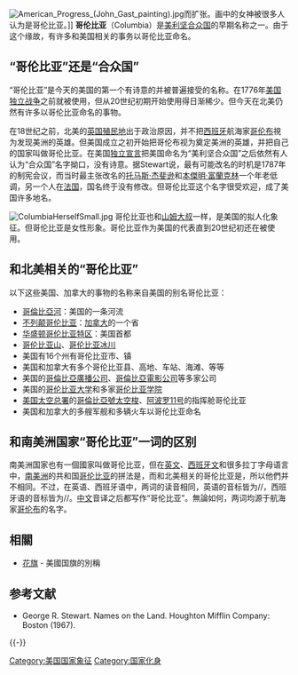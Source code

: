 {{noteTA
|1=zh:托马斯;zh-hans:托马斯;zh-hant:托馬斯;zh-tw:湯瑪斯;zh-hk:湯瑪斯;zh-mo:湯瑪斯;
|2=zh:杰斐逊;zh-hans:杰斐逊;zh-hant:傑斐遜;zh-tw:傑佛遜;zh-hk:傑佛遜;zh-mo:傑佛遜;
}}
{{otheruses|subject=美國的別稱|other=该词的其它用法|哥伦比亚 (消歧义)}}
[[File:American_Progress_(John_Gast_painting).jpg|thumb]]而扩张。画中的女神被很多人认为是哥伦比亚。]]
'''哥伦比亚'''（Columbia）是[[美利坚合众国|美利坚合众国]]的早期名称之一。由于这个缘故，有许多和美国相关的事务以哥伦比亚命名。

==“哥伦比亚”还是“合众国”==
“哥伦比亚”是今天的美国的第一个有诗意的并被普遍接受的名称。在1776年[[美国独立战争|美国独立战争]]之前就被使用，但从20世纪初期开始使用得日渐稀少。但今天在北美仍然有许多以哥伦比亚命名的事物。

在18世纪之前，北美的[[英国殖民地|英国殖民地]]出于政治原因，并不把[[西班牙|西班牙]]航海家[[哥伦布|哥伦布]]視为发现美洲的英雄。但美国成立之初开始把哥伦布视为奠定美洲的英雄，并把自己的国家叫做哥伦比亚。在美国[[独立宣言|独立宣言]]把美国命名为“美利坚合众国”之后依然有人认为“合众国”名字拗口，没有诗意。据Stewart说，最有可能改名的时机是1787年的制宪会议，而当时最主张改名的[[托马斯·杰斐逊|托马斯·杰斐逊]]和[[本傑明·富蘭克林|本傑明·富蘭克林]]一个年老低调，另一个人在[[法国|法国]]，国名终于没有修改。但哥伦比亚这个名字很受欢迎，成了美国许多地名。

[[File:ColumbiaHerselfSmall.jpg|thumb]]
哥伦比亚也和[[山姆大叔|山姆大叔]]一样，是美国的拟人化象征。但哥伦比亚是女性形象。哥伦比亚作为美国的代表直到20世纪初还在被使用。

==和北美相关的“哥伦比亚”==
以下这些美国、加拿大的事物的名称来自美国的别名哥伦比亚：
*[[哥倫比亞河|哥倫比亞河]]：美国的一条河流
*[[不列颠哥伦比亚|不列颠哥伦比亚]]：[[加拿大|加拿大]]的一个省
*[[华盛顿哥伦比亚特区|华盛顿哥伦比亚特区]]：美国首都
*[[哥伦比亚山|哥伦比亚山]]、[[哥伦比亚冰川|哥伦比亚冰川]]
*美国有16个州有哥伦比亚市、镇
*美国和加拿大有多个哥伦比亚县、高地、车站、海滩、等等
*美国的[[哥倫比亞廣播公司|哥倫比亞廣播公司]]、[[哥倫比亞電影公司|哥倫比亞電影公司]]等多家公司
*美国的[[哥伦比亚大学|哥伦比亚大学]]和多家[[哥伦比亚学院|哥伦比亚学院]]
*[[美国太空总署|美国太空总署]]的[[哥倫比亞號太空梭|哥倫比亞號太空梭]]、[[阿波罗11号|阿波罗11号]]的指挥舱哥伦比亚
*美国和加拿大的多艘军舰和多辆火车以哥伦比亚命名

==和南美洲国家“哥伦比亚”一词的区别==
南美洲国家也有一個國家叫做哥伦比亚，但在[[英文|英文]]、[[西班牙文|西班牙文]]和很多拉丁字母语言中，[[南美洲|南美洲]]的共和国[[哥伦比亚|哥伦比亚]]的拼法是{{lang|en|Col'''o'''mbia}}，而和北美相关的哥伦比亚是{{lang|en|Col'''u'''mbia}}，所以他們并不相同。不过，在英语、西班牙语中，两词的读音相同，英语的音标皆为/{{IPA|kəˈlʌm.bi.ə}}/，西班牙语的音标皆为/{{IPA|koˈlombja}}/。[[中文|中文]]音译之后都写作“哥伦比亚”。無論如何，两词均源于航海家[[哥伦布|哥伦布]]的名字。

== 相關 ==
*[[花旗|花旗]] - 美國国旗的別稱

==参考文献==
* George R. Stewart. Names on the Land. Houghton Mifflin Company: Boston (1967).
{{-}}
{{国家化身}}
{{Authority control}}
[[Category:美国国家象征|Category:美国国家象征]]
[[Category:国家化身|Category:国家化身]]